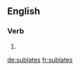 ==English==

===Verb===
{{head|en}}

# {{en-third-person singular of|sublate}}

[[de:sublates]]
[[fr:sublates]]